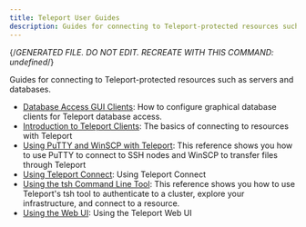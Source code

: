 ```yaml
---
title: Teleport User Guides
description: Guides for connecting to Teleport-protected resources such as servers and databases.
---
```


{/*GENERATED FILE. DO NOT EDIT. RECREATE WITH THIS COMMAND:
undefined*/}

Guides for connecting to Teleport-protected resources such as servers and databases.

- [Database Access GUI Clients](/gui-clients.mdx): How to configure graphical database clients for Teleport database access.
- [Introduction to Teleport Clients](/introduction.mdx): The basics of connecting to resources with Teleport
- [Using PuTTY and WinSCP with Teleport](/putty-winscp.mdx): This reference shows you how to use PuTTY to connect to SSH nodes and WinSCP to transfer files through Teleport
- [Using Teleport Connect](/teleport-connect.mdx): Using Teleport Connect
- [Using the tsh Command Line Tool](/tsh.mdx): This reference shows you how to use Teleport's tsh tool to authenticate to a cluster, explore your infrastructure, and connect to a resource.
- [Using the Web UI](/web-ui.mdx): Using the Teleport Web UI
